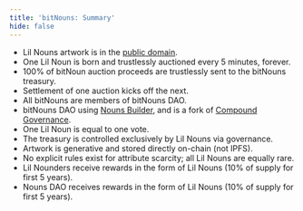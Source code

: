 ```yaml
---
title: 'bitNouns: Summary'
hide: false
---
```




* Lil Nouns artwork is in the [public domain](https://creativecommons.org/publicdomain/zero/1.0/).
* One Lil Noun is born and trustlessly auctioned every 5 minutes, forever.
* 100% of bitNoun auction proceeds are trustlessly sent to the bitNouns treasury.
* Settlement of one auction kicks off the next.
* All bitNouns are members of bitNouns DAO.
* bitNouns DAO using [Nouns Builder](http://www.nouns.build "Nouns Builder"), and is a fork of [Compound Governance](https://compound.finance/governance).
* One Lil Noun is equal to one vote.
* The treasury is controlled exclusively by Lil Nouns via governance.
* Artwork is generative and stored directly on-chain (not IPFS).
* No explicit rules exist for attribute scarcity; all Lil Nouns are equally rare.
* Lil Nounders receive rewards in the form of Lil Nouns (10% of supply for first 5 years).
* Nouns DAO receives rewards in the form of Lil Nouns (10% of supply for first 5 years).

